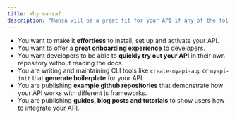 ```yaml
---
title: Why mansa?
description: "Mansa will be a great fit for your API if any of the following is true:"
---
```


- You want to make it **effortless** to install, set up and activate your API.
- You want to offer a **great onboarding experience** to developers.
- You want developers to be able to **quickly try out your API** in their own repository without reading the docs.
- You are writing and maintaining CLI tools like `create-myapi-app` or `myapi-init` that **generate boilerplate** for your API.
- You are publishing **example github repositories** that demonstrate how your API works with different js frameworks.
- You are publishing **guides, blog posts and tutorials** to show users how to integrate your API.
